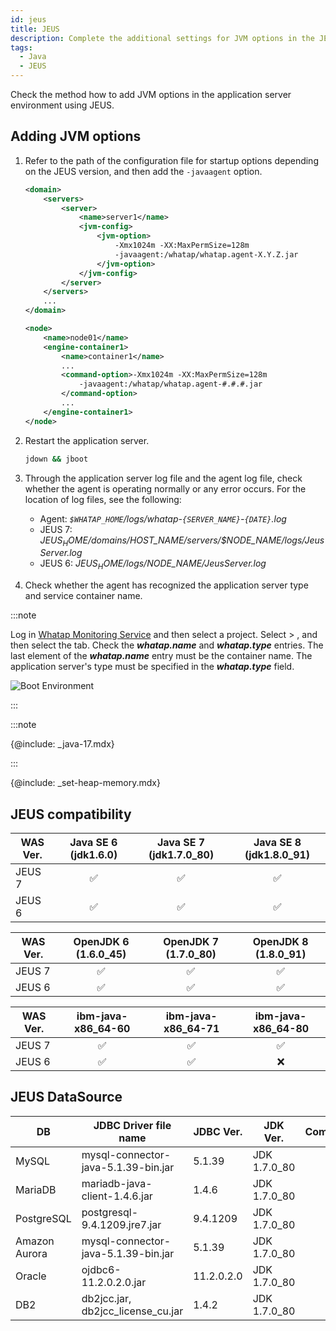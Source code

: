 ```yaml
---
id: jeus
title: JEUS
description: Complete the additional settings for JVM options in the JEUS application server environment.
tags:
  - Java
  - JEUS
---
```



Check the method how to add JVM options in the application server environment using JEUS.

## Adding JVM options

1.  Refer to the path of the configuration file for startup options depending on the JEUS version, and then add the `-javaagent` option.

    <Tabs>
    <TabItem value='jeus7' label='JEUS 7' default>

    ```xml title="$JEUS_HOME/domains/jeus_domain/config.xml" {6-9} showLineNumbers
    <domain>
        <servers>
            <server>
                <name>server1</name>
                <jvm-config>
                    <jvm-option>
                        -Xmx1024m -XX:MaxPermSize=128m
                        -javaagent:/whatap/whatap.agent-X.Y.Z.jar
                    </jvm-option>
                </jvm-config>
            </server>
        </servers>
        ...
    </domain>
    ```

    </TabItem>
    <TabItem value='jeus6' label='JEUS 6'>

    ```xml title="$JEUS_HOME/config/$hostname/JEUSMain.xml" {6-9} showLineNumbers
    <node>
        <name>node01</name>
        <engine-container1>
            <name>container1</name>
            ...
            <command-option>-Xmx1024m -XX:MaxPermSize=128m
                -javaagent:/whatap/whatap.agent-#.#.#.jar
            </command-option>
            ...
        </engine-container1>
    </node>
    ```

    </TabItem>
    </Tabs>

2.  Restart the application server.

    ```bash
    jdown && jboot
    ```

3.  Through the application server log file and the agent log file, check whether the agent is operating normally or any error occurs. For the location of log files, see the following:

    -   Agent: _`$WHATAP_HOME`/logs/whatap-`{SERVER_NAME}`-`{DATE}`.log_
    -   JEUS 7: _$JEUS_HOME/domains/$HOST_NAME/servers/$NODE_NAME/logs/JeusServer.log_
    -   JEUS 6: _$JEUS_HOME/logs/$NODE_NAME/JeusServer.log_

4.  Check whether the agent has recognized the application server type and service container name.

:::note

Log in [Whatap Monitoring Service](https://service.whatap.io/) and then select a project. Select <Cmdname sid="TTL00901" className="uitext" /> > <Cmdname sid="instance_performance_analysis" className="uitext" />, and then select the <Cmdname sid="runtime_boot_env" className="uitext" /> tab. Check the **_whatap.name_** and **_whatap.type_** entries. The last element of the **_whatap.name_** entry must be the container name. The application server's type must be specified in the **_whatap.type_** field.

![Boot Environment](https://img.whatap.io/media/agent_java/install/380.png)

:::

:::note

{@include: _java-17.mdx} 

:::

{@include: _set-heap-memory.mdx}

## JEUS compatibility

| WAS Ver. |       Java SE 6 (jdk1.6.0)      |     Java SE 7 (jdk1.7.0_80)     |     Java SE 8 (jdk1.8.0_91)     |
| -------- | :-----------------------------: | :-----------------------------: | :-----------------------------: |
| JEUS 7   | <span class='emoji-ok'>✅</span> | <span class='emoji-ok'>✅</span> | <span class='emoji-ok'>✅</span> |
| JEUS 6   | <span class='emoji-ok'>✅</span> | <span class='emoji-ok'>✅</span> | <span class='emoji-ok'>✅</span> |

| WAS Ver. |       OpenJDK 6 (1.6.0_45)      |       OpenJDK 7 (1.7.0_80)      |       OpenJDK 8 (1.8.0_91)      |
| -------- | :-----------------------------: | :-----------------------------: | :-----------------------------: |
| JEUS 7   | <span class='emoji-ok'>✅</span> | <span class='emoji-ok'>✅</span> | <span class='emoji-ok'>✅</span> |
| JEUS 6   | <span class='emoji-ok'>✅</span> | <span class='emoji-ok'>✅</span> | <span class='emoji-ok'>✅</span> |

| WAS Ver. |        ibm-java-x86_64-60       |        ibm-java-x86_64-71       |        ibm-java-x86_64-80       |
| -------- | :-----------------------------: | :-----------------------------: | :-----------------------------: |
| JEUS 7   | <span class='emoji-ok'>✅</span> | <span class='emoji-ok'>✅</span> | <span class='emoji-ok'>✅</span> |
| JEUS 6   | <span class='emoji-ok'>✅</span> | <span class='emoji-ok'>✅</span> | <span class='emoji-no'>❌</span> |

## JEUS DataSource

| DB            | JDBC Driver file name               | JDBC Ver.  | JDK Ver.     |          Compatibility          |
| ------------- | ----------------------------------- | ---------- | ------------ | :-----------------------------: |
| MySQL         | mysql-connector-java-5.1.39-bin.jar | 5.1.39     | JDK 1.7.0_80 | <span class='emoji-ok'>✅</span> |
| MariaDB       | mariadb-java-client-1.4.6.jar       | 1.4.6      | JDK 1.7.0_80 | <span class='emoji-ok'>✅</span> |
| PostgreSQL    | postgresql-9.4.1209.jre7.jar        | 9.4.1209   | JDK 1.7.0_80 | <span class='emoji-ok'>✅</span> |
| Amazon Aurora | mysql-connector-java-5.1.39-bin.jar | 5.1.39     | JDK 1.7.0_80 | <span class='emoji-ok'>✅</span> |
| Oracle        | ojdbc6-11.2.0.2.0.jar               | 11.2.0.2.0 | JDK 1.7.0_80 | <span class='emoji-ok'>✅</span> |
| DB2           | db2jcc.jar, db2jcc_license_cu.jar   | 1.4.2      | JDK 1.7.0_80 | <span class='emoji-ok'>✅</span> |
